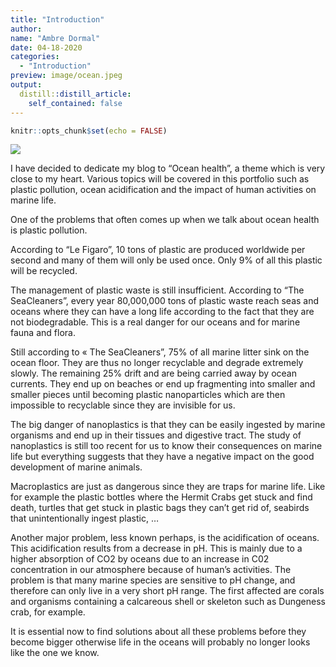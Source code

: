 ```yaml
---
title: "Introduction"
author:
name: "Ambre Dormal"
date: 04-18-2020
categories:
  - "Introduction"
preview: image/ocean.jpeg
output:
  distill::distill_article:
    self_contained: false
---
```


```r
knitr::opts_chunk$set(echo = FALSE)
```


![](image/ocean.jpeg)

I have decided to dedicate my blog to "Ocean health", a theme which is very close to my heart. Various topics will be covered in this portfolio such as plastic pollution, ocean acidification and the impact of human activities on marine life.

One of the problems that often comes up when we talk about ocean health is plastic pollution.

According to "Le Figaro", 10 tons of plastic are produced worldwide per second and many of them will only be used once. Only 9% of all this plastic will be recycled.

The management of plastic waste is still insufficient. According to “The SeaCleaners”, every year 80,000,000 tons of plastic waste reach seas and oceans where they can have a long life according to the fact that they are not biodegradable.
This is a real danger for our oceans and for marine fauna and flora.

Still according to « The SeaCleaners”, 75% of all marine litter sink on the ocean floor. They are thus no longer recyclable and degrade extremely slowly. The remaining 25% drift and are being carried away by ocean currents. They end up on beaches or end up fragmenting into smaller and smaller pieces until becoming plastic nanoparticles which are then impossible to recyclable since they are invisible for us.

The big danger of nanoplastics is that they can be easily ingested by marine organisms and end up in their tissues and digestive tract. The study of nanoplastics is still too recent for us to know their consequences on marine life but everything suggests that they have a negative impact on the good development of marine animals.

Macroplastics are just as dangerous since they are traps for marine life. Like for example the plastic bottles where the Hermit Crabs get stuck and find death, turtles that get stuck in plastic bags they can’t get rid of, seabirds that unintentionally ingest plastic, ...

Another major problem, less known perhaps, is the acidification of oceans. This acidification results from a decrease in pH. This is mainly due to a higher absorption of CO2 by oceans due to an increase in C02 concentration in our atmosphere because of human’s activities.
The problem is that many marine species are sensitive to pH change, and therefore can only live in a very short pH range. The first affected are corals and organisms containing a calcareous shell or skeleton such as Dungeness crab, for example.

It is essential now to find solutions about all these problems before they become bigger otherwise life in the oceans will probably no longer looks like the one we know.

